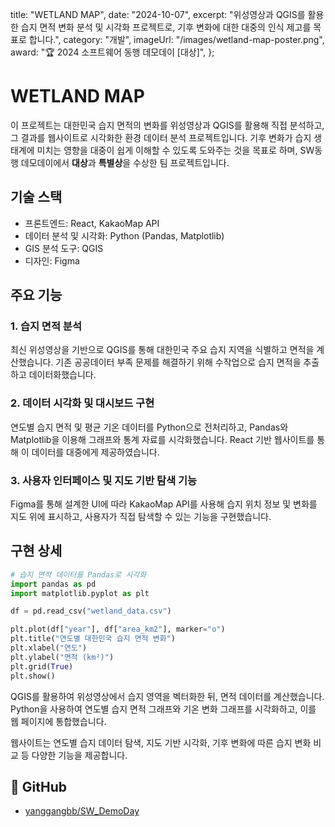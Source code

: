   title: "WETLAND MAP",
  date: "2024-10-07",
  excerpt: "위성영상과 QGIS를 활용한 습지 면적 변화 분석 및 시각화 프로젝트로, 기후 변화에 대한 대중의 인식 제고를 목표로 합니다.",
  category: "개발",
  imageUrl: "/images/wetland-map-poster.png",
  award: "🏆 2024 소프트웨어 동행 데모데이 [대상]",
};

# WETLAND MAP

이 프로젝트는 대한민국 습지 면적의 변화를 위성영상과 QGIS를 활용해 직접 분석하고, 그 결과를 웹사이트로 시각화한 환경 데이터 분석 프로젝트입니다. 기후 변화가 습지 생태계에 미치는 영향을 대중이 쉽게 이해할 수 있도록 도와주는 것을 목표로 하며, SW동행 데모데이에서 **대상**과 **특별상**을 수상한 팀 프로젝트입니다.

## 기술 스택

- 프론트엔드: React, KakaoMap API  
- 데이터 분석 및 시각화: Python (Pandas, Matplotlib)  
- GIS 분석 도구: QGIS  
- 디자인: Figma

## 주요 기능

### 1. 습지 면적 분석

최신 위성영상을 기반으로 QGIS를 통해 대한민국 주요 습지 지역을 식별하고 면적을 계산했습니다. 기존 공공데이터 부족 문제를 해결하기 위해 수작업으로 습지 면적을 추출하고 데이터화했습니다.

### 2. 데이터 시각화 및 대시보드 구현

연도별 습지 면적 및 평균 기온 데이터를 Python으로 전처리하고, Pandas와 Matplotlib을 이용해 그래프와 통계 자료를 시각화했습니다. React 기반 웹사이트를 통해 이 데이터를 대중에게 제공하였습니다.

### 3. 사용자 인터페이스 및 지도 기반 탐색 기능

Figma를 통해 설계한 UI에 따라 KakaoMap API를 사용해 습지 위치 정보 및 변화를 지도 위에 표시하고, 사용자가 직접 탐색할 수 있는 기능을 구현했습니다.

## 구현 상세


```python
# 습지 면적 데이터를 Pandas로 시각화
import pandas as pd
import matplotlib.pyplot as plt

df = pd.read_csv("wetland_data.csv")

plt.plot(df["year"], df["area_km2"], marker="o")
plt.title("연도별 대한민국 습지 면적 변화")
plt.xlabel("연도")
plt.ylabel("면적 (km²)")
plt.grid(True)
plt.show()
```

QGIS를 활용하여 위성영상에서 습지 영역을 벡터화한 뒤, 면적 데이터를 계산했습니다. Python을 사용하여 연도별 습지 면적 그래프와 기온 변화 그래프를 시각화하고, 이를 웹 페이지에 통합했습니다.

웹사이트는 연도별 습지 데이터 탐색, 지도 기반 시각화, 기후 변화에 따른 습지 변화 비교 등 다양한 기능을 제공합니다.

## 🔗 GitHub
- [yanggangbb/SW_DemoDay](https://github.com/yanggangbb/SW_DemoDay)